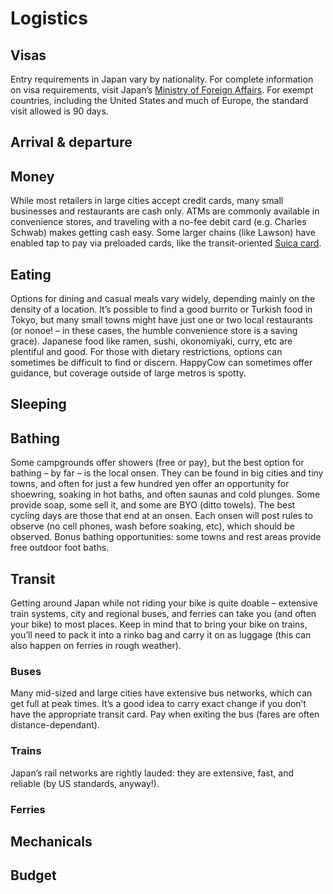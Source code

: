 # Logistics

## Visas

Entry requirements in Japan vary by nationality. For complete information on visa requirements, visit Japan's [Ministry of Foreign Affairs](https://www.mofa.go.jp/j_info/visit/visa/). For exempt countries, including the United States and much of Europe, the standard visit allowed is 90 days.

## Arrival & departure

## Money
While most retailers in large cities accept credit cards, many small businesses and restaurants are cash only. ATMs are commonly available in convenience stores, and traveling with a no-fee debit card (e.g. Charles Schwab) makes getting cash easy. Some larger chains (like Lawson) have enabled tap to pay via preloaded cards, like the transit-oriented [Suica card](https://www.jreast.co.jp/multi/en/pass/suica.html).

## Eating

Options for dining and casual meals vary widely, depending mainly on the density of a location. It's possible to find a good burrito or Turkish food in Tokyo, but many small towns might have just one or two local restaurants (or nonoe! -- in these cases, the humble convenience store is a saving grace). Japanese food like ramen, sushi, okonomiyaki, curry, etc are plentiful and good. For those with dietary restrictions, options can sometimes be difficult to find or discern. HappyCow can sometimes offer guidance, but coverage outside of large metros is spotty. 

## Sleeping

## Bathing

Some campgrounds offer showers (free or pay), but the best option for bathing -- by far -- is the local onsen. They can be found in big cities and tiny towns, and often for just a few hundred yen offer an opportunity for shoewring, soaking in hot baths, and often saunas and cold plunges. Some provide soap, some sell it, and some are BYO (ditto towels). The best cycling days are those that end at an onsen. Each onsen will post rules to observe (no cell phones, wash before soaking, etc), which should be observed. Bonus bathing opportunities: some towns and rest areas provide free outdoor foot baths. 

## Transit

Getting around Japan while not riding your bike is quite doable -- extensive train systems, city and regional buses, and ferries can take you (and often your bike) to most places. Keep in mind that to bring your bike on trains, you'll need to pack it into a rinko bag and carry it on as luggage (this can also happen on ferries in rough weather). 

### Buses

Many mid-sized and large cities have extensive bus networks, which can get full at peak times. It's a good idea to carry exact change if you don't have the appropriate transit card. Pay when exiting the bus (fares are often distance-dependant). 

### Trains

Japan's rail networks are rightly lauded: they are extensive, fast, and reliable (by US standards, anyway!). 

### Ferries

## Mechanicals

## Budget
